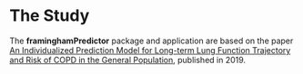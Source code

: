 
# The Study {#thestudy}
The **framinghamPredictor** package and application are based on the paper [An Individualized Prediction Model for Long-term Lung Function Trajectory and Risk of COPD in the General Population](https://www.ncbi.nlm.nih.gov/pubmed/31542453), published in 2019.








